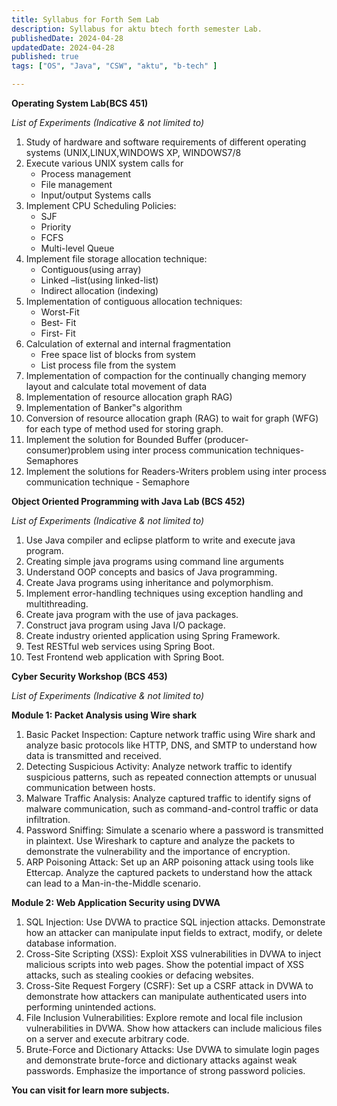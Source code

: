```yaml
---
title: Syllabus for Forth Sem Lab 
description: Syllabus for aktu btech forth semester Lab.
publishedDate: 2024-04-28
updatedDate: 2024-04-28
published: true 
tags: ["OS", "Java", "CSW", "aktu", "b-tech" ]

---
```



<Callout type="warning">**Operating System Lab(BCS 451)** </Callout>

*List of Experiments (Indicative & not limited to)*

1. Study of hardware and software requirements of different operating systems (UNIX,LINUX,WINDOWS XP, 
WINDOWS7/8 
2. Execute various UNIX system calls for 
   - Process management 
   - File management 
   - Input/output Systems calls 
3. Implement CPU Scheduling Policies: 
   - SJF 
   - Priority 
   - FCFS 
   - Multi-level Queue 
4. Implement file storage allocation technique: 
   - Contiguous(using array) 
   - Linked –list(using linked-list) 
   - Indirect allocation (indexing) 
5. Implementation of contiguous allocation techniques: 
   - Worst-Fit 
   - Best- Fit 
   - First- Fit 
6. Calculation of external and internal fragmentation 
   - Free space list of blocks from system 
   - List process file from the system 
7. Implementation of compaction for the continually changing memory layout and calculate total movement 
of data 
8. Implementation of resource allocation graph RAG) 
9. Implementation of Banker‟s algorithm 
10. Conversion of resource allocation graph (RAG) to wait for graph (WFG) for each type of method used for 
storing graph. 
11. Implement the solution for Bounded Buffer (producer-consumer)problem using inter process 
communication techniques-Semaphores 
12. Implement the solutions for Readers-Writers problem using inter process communication technique -
Semaphore


<Callout type="warning">**Object Oriented Programming with Java Lab (BCS 452)** </Callout>


*List of Experiments (Indicative & not limited to)*

1. Use Java compiler and eclipse platform to write and execute java program. 
2. Creating simple java programs using command line arguments 
3. Understand OOP concepts and basics of Java programming. 
4. Create Java programs using inheritance and polymorphism. 
5. Implement error-handling techniques using exception handling and multithreading. 
6. Create java program with the use of java packages. 
7. Construct java program using Java I/O package. 
8. Create industry oriented application using Spring Framework. 
9. Test RESTful web services using Spring Boot. 
10. Test Frontend web application with Spring Boot. 


<Callout type="warning">**Cyber Security Workshop (BCS 453)** </Callout>

*List of Experiments (Indicative & not limited to)*

**Module 1: Packet Analysis using Wire shark**

1. Basic Packet Inspection: Capture network traffic using Wire shark and analyze basic protocols like 
HTTP, DNS, and SMTP to understand how data is transmitted and received. 
2. Detecting Suspicious Activity: Analyze network traffic to identify suspicious patterns, such as repeated 
connection attempts or unusual communication between hosts. 
3. Malware Traffic Analysis: Analyze captured traffic to identify signs of malware communication, such as 
command-and-control traffic or data infiltration. 
4. Password Sniffing: Simulate a scenario where a password is transmitted in plaintext. Use Wireshark to 
capture and analyze the packets to demonstrate the vulnerability and the importance of encryption. 
5. ARP Poisoning Attack: Set up an ARP poisoning attack using tools like Ettercap. Analyze the captured 
packets to understand how the attack can lead to a Man-in-the-Middle scenario.

**Module 2: Web Application Security using DVWA**

1. SQL Injection: Use DVWA to practice SQL injection attacks. Demonstrate how an attacker can 
manipulate input fields to extract, modify, or delete database information. 
2. Cross-Site Scripting (XSS): Exploit XSS vulnerabilities in DVWA to inject malicious scripts into web pages. 
Show the potential impact of XSS attacks, such as stealing cookies or defacing websites. 
3. Cross-Site Request Forgery (CSRF): Set up a CSRF attack in DVWA to demonstrate how attackers can 
manipulate authenticated users into performing unintended actions. 
4. File Inclusion Vulnerabilities: Explore remote and local file inclusion vulnerabilities in DVWA. Show how 
attackers can include malicious files on a server and execute arbitrary code. 
5. Brute-Force and Dictionary Attacks: Use DVWA to simulate login pages and demonstrate brute-force 
and dictionary attacks against weak passwords. Emphasize the importance of strong password policies.


<Callout type="notes"> **You can visit for learn more subjects.** </Callout>
